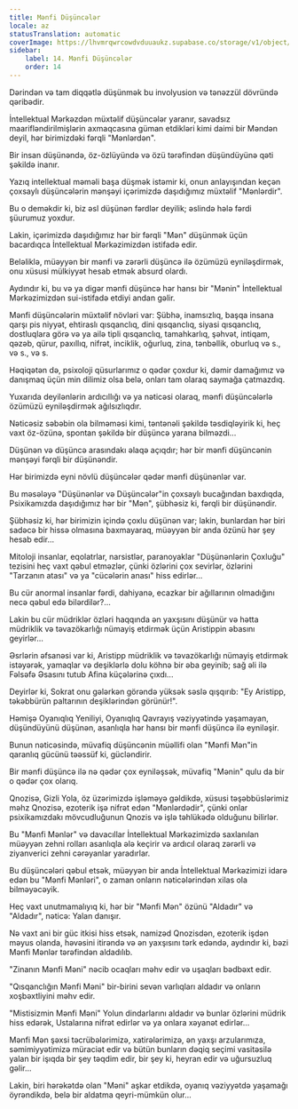```yaml
---
title: Mənfi Düşüncələr
locale: az
statusTranslation: automatic
coverImage: https://lhvmrqwrcowdvduuaukz.supabase.co/storage/v1/object/public/strapi-uploads/small_cover-tratado-de-psicologia-revolucionaria.webp-5e15e1cec4e0ebebcde5d7fc7565d8fd.webp
sidebar:
    label: 14. Mənfi Düşüncələr
    order: 14
---
```

Dərindən və tam diqqətlə düşünmək bu involyusion və tənəzzül dövründə qəribədir.

İntellektual Mərkəzdən müxtəlif düşüncələr yaranır, savadsız maarifləndirilmişlərin axmaqcasına güman etdikləri kimi daimi bir Məndən deyil, hər birimizdəki fərqli "Mənlərdən".

Bir insan düşünəndə, öz-özlüyündə və özü tərəfindən düşündüyünə qəti şəkildə inanır.

Yazıq intellektual məməli başa düşmək istəmir ki, onun anlayışından keçən çoxsaylı düşüncələrin mənşəyi içərimizdə daşıdığımız müxtəlif "Mənlərdir".

Bu o deməkdir ki, biz əsl düşünən fərdlər deyilik; əslində hələ fərdi şüurumuz yoxdur.

Lakin, içərimizdə daşıdığımız hər bir fərqli "Mən" düşünmək üçün bacardıqca İntellektual Mərkəzimizdən istifadə edir.

Beləliklə, müəyyən bir mənfi və zərərli düşüncə ilə özümüzü eyniləşdirmək, onu xüsusi mülkiyyət hesab etmək absurd olardı.

Aydındır ki, bu və ya digər mənfi düşüncə hər hansı bir "Mənin" İntellektual Mərkəzimizdən sui-istifadə etdiyi andan gəlir.

Mənfi düşüncələrin müxtəlif növləri var: Şübhə, inamsızlıq, başqa insana qarşı pis niyyət, ehtiraslı qısqanclıq, dini qısqanclıq, siyasi qısqanclıq, dostluqlara görə və ya ailə tipli qısqanclıq, tamahkarlıq, şəhvət, intiqam, qəzəb, qürur, paxıllıq, nifrət, inciklik, oğurluq, zina, tənbəllik, oburluq və s., və s., və s.

Həqiqətən də, psixoloji qüsurlarımız o qədər çoxdur ki, dəmir damağımız və danışmaq üçün min dilimiz olsa belə, onları tam olaraq saymağa çatmazdıq.

Yuxarıda deyilənlərin ardıcıllığı və ya nəticəsi olaraq, mənfi düşüncələrlə özümüzü eyniləşdirmək ağılsızlıqdır.

Nəticəsiz səbəbin ola bilməməsi kimi, təntənəli şəkildə təsdiqləyirik ki, heç vaxt öz-özünə, spontan şəkildə bir düşüncə yarana bilməzdi...

Düşünən və düşüncə arasındakı əlaqə açıqdır; hər bir mənfi düşüncənin mənşəyi fərqli bir düşünəndir.

Hər birimizdə eyni növlü düşüncələr qədər mənfi düşünənlər var.

Bu məsələyə "Düşünənlər və Düşüncələr"in çoxsaylı bucağından baxdıqda, Psixikamızda daşıdığımız hər bir "Mən", şübhəsiz ki, fərqli bir düşünəndir.

Şübhəsiz ki, hər birimizin içində çoxlu düşünən var; lakin, bunlardan hər biri sadəcə bir hissə olmasına baxmayaraq, müəyyən bir anda özünü hər şey hesab edir...

Mitoloji insanlar, eqolatrlar, narsistlər, paranoyaklar "Düşünənlərin Çoxluğu" tezisini heç vaxt qəbul etməzlər, çünki özlərini çox sevirlər, özlərini "Tarzanın atası" və ya "cücələrin anası" hiss edirlər...

Bu cür anormal insanlar fərdi, dahiyanə, ecazkar bir ağıllarının olmadığını necə qəbul edə bilərdilər?...

Lakin bu cür müdriklər özləri haqqında ən yaxşısını düşünür və hətta müdriklik və təvazökarlığı nümayiş etdirmək üçün Aristippin əbasını geyirlər...

Əsrlərin əfsanəsi var ki, Aristipp müdriklik və təvazökarlığı nümayiş etdirmək istəyərək, yamaqlar və deşiklərlə dolu köhnə bir əba geyinib; sağ əli ilə Fəlsəfə Əsasını tutub Afina küçələrinə çıxdı...

Deyirlər ki, Sokrat onu gələrkən görəndə yüksək səslə qışqırıb: "Ey Aristipp, təkəbbürün paltarının deşiklərindən görünür!".

Həmişə Oyanıqlıq Yeniliyi, Oyanıqlıq Qavrayış vəziyyətində yaşamayan, düşündüyünü düşünən, asanlıqla hər hansı bir mənfi düşüncə ilə eyniləşir.

Bunun nəticəsində, müvafiq düşüncənin müəllifi olan "Mənfi Mən"in qaranlıq gücünü təəssüf ki, gücləndirir.

Bir mənfi düşüncə ilə nə qədər çox eyniləşsək, müvafiq "Mənin" qulu da bir o qədər çox olarıq.

Qnozisə, Gizli Yola, öz üzərimizdə işləməyə gəldikdə, xüsusi təşəbbüslərimiz məhz Qnozisə, ezoterik işə nifrət edən "Mənlərdədir", çünki onlar psixikamızdakı mövcudluğunun Qnozis və işlə təhlükədə olduğunu bilirlər.

Bu "Mənfi Mənlər" və davacıllar İntellektual Mərkəzimizdə saxlanılan müəyyən zehni rolları asanlıqla ələ keçirir və ardıcıl olaraq zərərli və ziyanverici zehni cərəyanlar yaradırlar.

Bu düşüncələri qəbul etsək, müəyyən bir anda İntellektual Mərkəzimizi idarə edən bu "Mənfi Mənləri", o zaman onların nəticələrindən xilas ola bilməyəcəyik.

Heç vaxt unutmamalıyıq ki, hər bir "Mənfi Mən" özünü "Aldadır" və "Aldadır", nəticə: Yalan danışır.

Nə vaxt ani bir güc itkisi hiss etsək, namizəd Qnozisdən, ezoterik işdən məyus olanda, həvəsini itirəndə və ən yaxşısını tərk edəndə, aydındır ki, bəzi Mənfi Mənlər tərəfindən aldadılıb.

"Zinanın Mənfi Məni" nəcib ocaqları məhv edir və uşaqları bədbəxt edir.

"Qısqanclığın Mənfi Məni" bir-birini sevən varlıqları aldadır və onların xoşbəxtliyini məhv edir.

"Mistisizmin Mənfi Məni" Yolun dindarlarını aldadır və bunlar özlərini müdrik hiss edərək, Ustalarına nifrət edirlər və ya onlara xəyanət edirlər...

Mənfi Mən şəxsi təcrübələrimizə, xatirələrimizə, ən yaxşı arzularımıza, səmimiyyətimizə müraciət edir və bütün bunların dəqiq seçimi vasitəsilə yalan bir işıqda bir şey təqdim edir, bir şey ki, heyran edir və uğursuzluq gəlir...

Lakin, biri hərəkətdə olan "Məni" aşkar etdikdə, oyanıq vəziyyətdə yaşamağı öyrəndikdə, belə bir aldatma qeyri-mümkün olur...


